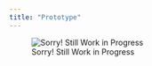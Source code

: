 ```yaml
---
title: "Prototype"
---
```


![Sorry! Still Work in Progress](/images/bugcat%20wip.gif){fig-align="center"}
